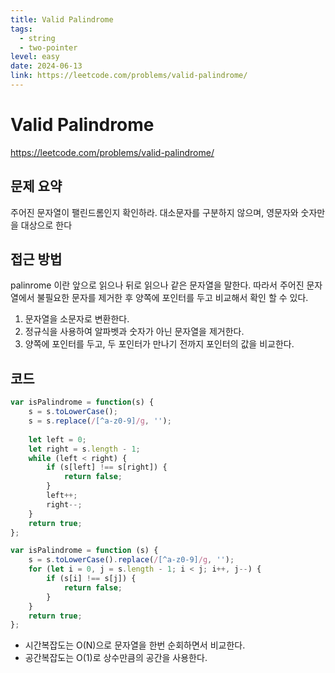 ```yaml
---
title: Valid Palindrome
tags:
  - string
  - two-pointer
level: easy
date: 2024-06-13
link: https://leetcode.com/problems/valid-palindrome/
---
```


# Valid Palindrome

https://leetcode.com/problems/valid-palindrome/

## 문제 요약

주어진 문자열이 팰린드롬인지 확인하라. 대소문자를 구분하지 않으며, 영문자와 숫자만을 대상으로 한다

## 접근 방법

palinrome 이란 앞으로 읽으나 뒤로 읽으나 같은 문자열을 말한다. 
따라서 주어진 문자열에서 불필요한 문자를 제거한 후 양쪽에 포인터를 두고 비교해서 확인 할 수 있다.

1. 문자열을 소문자로 변환한다.
2. 정규식을 사용하여 알파벳과 숫자가 아닌 문자열을 제거한다.
3. 양쪽에 포인터를 두고, 두 포인터가 만나기 전까지 포인터의 값을 비교한다.

## 코드

```js
var isPalindrome = function(s) {
    s = s.toLowerCase();
    s = s.replace(/[^a-z0-9]/g, '');
    
    let left = 0;
    let right = s.length - 1;
    while (left < right) {
        if (s[left] !== s[right]) {
            return false;
        }
        left++;
        right--;
    }
    return true;
};
```

```js
var isPalindrome = function (s) {
    s = s.toLowerCase().replace(/[^a-z0-9]/g, '');
    for (let i = 0, j = s.length - 1; i < j; i++, j--) {
        if (s[i] !== s[j]) {
            return false;
        }
    }
    return true;
};
```

- 시간복잡도는 O(N)으로 문자열을 한번 순회하면서 비교한다.
- 공간복잡도는 O(1)로 상수만큼의 공간을 사용한다.
